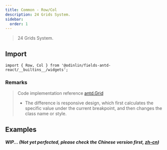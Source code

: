 ```yaml
---
title: Common - Row/Col
description: 24 Grids System.
sidebar:
  order: 1
---
```


> 24 Grids System.

## Import

```tsx
import { Row, Col } from '@odinlin/fields-antd-react/__builtins__/widgets';
```

### Remarks

> Code implementation reference [antd.Grid](https://ant.design/components/grid)
> - The difference is responsive design, which first calculates the specific value under the current breakpoint, and then changes the class name or style.

## Examples

##### WIP... (Not yet perfected, please check the Chinese version first, [zh-cn](/zh-cn/others/common-row/))

